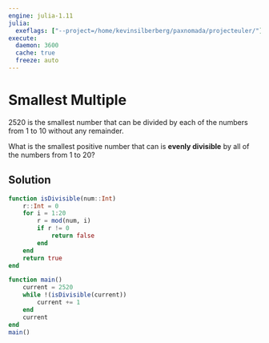 ```yaml
---
engine: julia-1.11
julia:
  exeflags: ["--project=/home/kevinsilberberg/paxnomada/projecteuler/"]
execute:
  daemon: 3600
  cache: true
  freeze: auto
---
```


# Smallest Multiple

$2520$ is the smallest number that can be divided by each of the numbers from $1$ to $10$ without any remainder.

What is the smallest positive number that can is **evenly divisible** by all of the numbers from $1$ to $20$?


## Solution

```julia
function isDivisible(num::Int)
    r::Int = 0
    for i = 1:20
        r = mod(num, i)
        if r != 0
            return false
        end
    end
    return true
end

function main()
    current = 2520
    while !(isDivisible(current))
        current += 1
    end
    current
end
main()
```
